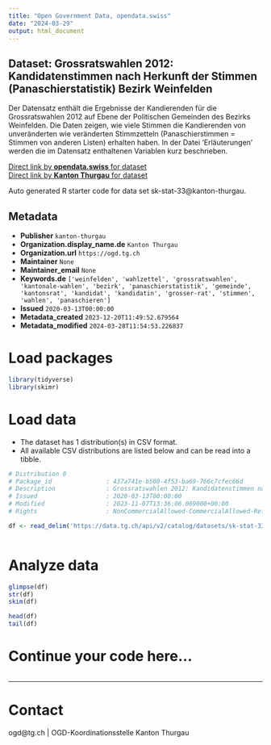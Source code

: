 ```yaml
---
title: "Open Government Data, opendata.swiss"
date: "2024-03-29"
output: html_document
---
```


## Dataset: Grossratswahlen 2012: Kandidatenstimmen nach Herkunft der Stimmen (Panaschierstatistik) Bezirk Weinfelden

Der Datensatz enthält die Ergebnisse der Kandierenden für die Grossratswahlen 2012 auf Ebene der Politischen Gemeinden des Bezirks Weinfelden. Die Daten zeigen, wie viele Stimmen die Kandierenden von unveränderten wie veränderten Stimmzetteln (Panaschierstimmen = Stimmen von anderen Listen) erhalten haben. In der Datei 'Erläuterungen' werden die im Datensatz enthaltenen Variablen kurz beschrieben. 

[Direct link by **opendata.swiss** for dataset](https://opendata.swiss/de/dataset/grossratswahlen-2012-kandidatenstimmen-nach-herkunft-der-stimmen-panaschierstatistik-bezirk-wei)<br>
[Direct link by **Kanton Thurgau** for dataset](https://data.tg.ch/explore/dataset/sk-stat-33/)

Auto generated R starter code for data set sk-stat-33@kanton-thurgau.

## Metadata

- **Publisher** `kanton-thurgau`
- **Organization.display_name.de** `Kanton Thurgau`
- **Organization.url** `https://ogd.tg.ch`
- **Maintainer** `None`
- **Maintainer_email** `None`
- **Keywords.de** `['weinfelden', 'wahlzettel', 'grossratswahlen', 'kantonale-wahlen', 'bezirk', 'panaschierstatistik', 'gemeinde', 'kantonsrat', 'kandidat', 'kandidatin', 'grosser-rat', 'stimmen', 'wahlen', 'panaschieren']`
- **Issued** `2020-03-13T00:00:00`
- **Metadata_created** `2023-12-20T11:49:52.679564`
- **Metadata_modified** `2024-03-28T11:54:53.226837`


# Load packages

```r

library(tidyverse)
library(skimr)

```

# Load data

-   The dataset has 1 distribution(s) in CSV format.
-   All available CSV distributions are listed below and can be read into a tibble.

```r

# Distribution 0
# Package_id               : 437a741e-b500-4f53-ba69-766c7cfec66d
# Description              : Grossratswahlen 2012: Kandidatenstimmen nach Herkunft der Stimmen (Panaschierstatistik) Bezirk Weinfelden (csv)
# Issued                   : 2020-03-13T00:00:00
# Modified                 : 2023-11-07T13:36:06.069000+00:00
# Rights                   : NonCommercialAllowed-CommercialAllowed-ReferenceRequired

df <- read_delim('https://data.tg.ch/api/v2/catalog/datasets/sk-stat-33/exports/csv')



```

# Analyze data

```r

glimpse(df)
str(df)
skim(df)

head(df)
tail(df)

```

# Continue your code here...

```r

```

------------------------------------------------------------------------

# Contact

ogd@tg.ch | OGD-Koordinationsstelle Kanton Thurgau
